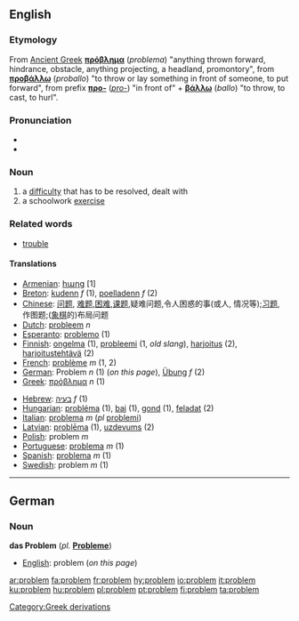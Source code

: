 ==English==
===Etymology===
From [[Ancient Greek]] '''[[πρόβλημα]]''' (''problema'') "anything thrown forward, hindrance, obstacle, anything projecting, a headland, promontory", from '''[[προβάλλω]]''' (''proballo'') "to throw or lay something in front of someone, to put forward", from prefix '''[[προ-]]''' (''[[pro-]]'') "in front of" + '''[[βάλλω]]''' (''ballo'') "to throw, to cast, to hurl".

===Pronunciation===
* {{IPA|/pɹɒbləm/}}
* {{audio|en-us-problem.ogg|Audio (US)}}

===Noun===
{{en-noun-reg}}
#a [[difficulty]] that has to be resolved, dealt with
#a schoolwork [[exercise]]

===Related words===
*[[trouble]]

====Translations====
{{top}}
*[[Armenian]]: [[հարց]] [1]
*[[Breton]]: [[kudenn]] ''f'' (1), [[poelladenn]] ''f'' (2)
*[[Chinese]]: [[问题]], [[难题]],[[困难]],[[课题]],疑难问题,令人困惑的事(或人, 情况等);[[习题]], 作图题;([[象棋]]的)布局问题
*[[Dutch]]: [[probleem]] ''n''
*[[Esperanto]]: [[problemo]] (1)
*[[Finnish]]: [[ongelma]] (1), [[probleemi]] (1, ''old slang''), [[harjoitus]] (2), [[harjoitustehtävä]] (2)
*[[French]]: [[problème]] ''m'' (1, 2)
*[[German]]: Problem ''n'' (1) (''on this page''), [[Übung]] ''f'' (2)
*[[Greek]]: [[πρόβλημα]] ''n'' (1)
{{mid}}
*[[Hebrew]]: [[בעיה]] ''f'' (1)
*[[Hungarian]]: [[probléma]] (1), [[baj]] (1), [[gond]] (1), [[feladat]] (2)
*[[Italian]]: [[problema]] ''m'' (''pl'' [[problemi]])
*[[Latvian]]: [[problēma]] {{f}} (1), [[uzdevums]] {{m}} (2)
*[[Polish]]: problem ''m''
*[[Portuguese]]: [[problema]] ''m'' (1)
*[[Spanish]]: [[problema]] ''m'' (1)
*[[Swedish]]: problem ''m'' (1)
{{bottom}}

----

==German==
===Noun===
'''das Problem''' (''pl.'' '''[[Probleme]]''')

*[[English]]: problem (''on this page'')
[[Category:Greek derivations]]

[[ar:problem]]
[[fa:problem]]
[[fr:problem]]
[[hy:problem]]
[[io:problem]]
[[it:problem]]
[[ku:problem]]
[[hu:problem]]
[[pl:problem]]
[[pt:problem]]
[[fi:problem]]
[[ta:problem]]
